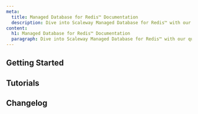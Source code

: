 ```yaml
---
meta:
  title: Managed Database for Redis™ Documentation
  description: Dive into Scaleway Managed Database for Redis™ with our quickstart guides, how-tos, tutorials and more.
content:
  h1: Managed Database for Redis™ Documentation
  paragraph: Dive into Scaleway Managed Database for Redis™ with our quickstart guides, how-tos, tutorials and more.
---
```


<ProductHeader
   productName="Managed Database for Redis™"
   productLogo="redis"
   description="Managed Database for Redis™ is a low-latency caching solution based on in-memory data storage. Enjoy reliable performance, automatic backups and more."
   url="/managed-databases/redis/quickstart/"
   label="Managed Database for Redis™ Quickstart"
/>

## Getting Started

<Grid>
    <SummaryCard
        title="Quickstart"
        icon="rocket"
        description="Learn how to create and set up a Redis™ Database Instance in a few steps."
        label="View Quickstart"
        url="/managed-databases/redis/quickstart/"
    />
    <SummaryCard
        title="Concepts"
        icon="info"
        description="Core concepts that give you a better understanding of Managed Database for Redis™."
        label="View Concepts"
        url="/managed-databases/redis/concepts/"
    />
    <SummaryCard
        title="How-Tos"
        icon="help-circle-outline"
        description="Learn how to use your Managed Database for Redis™ via the Scaleway console."
        label="View How-Tos"
        url="/managed-databases/redis/how-to/"
    />
    <SummaryCard
        title="Additional Content"
        icon="book-open-outline"
        description="Check out in-depth information about Managed Database for Redis™."
        label="View Additional Content"
        url="/managed-databases/redis/reference-content/"
    />
</Grid>


## Tutorials

<Grid>
    <DefaultCard
        title="Use Scaleway Managed Redis™ for MySQL caching with Entity Framework"
        url="/tutorials/use-managed-redis-with-mysql/"
        label="Read more"
    />
</Grid>

<ClickableBanner
    productLogo="cli"
    title="Managed Database for Redis™ API"
    description="Manage your Redis™ Database Instances using the Scaleway API."
    url="https://www.scaleway.com/en/developers/api/managed-database-redis/"
    label="Go to Managed Database for Redis™ API"
/>

## Changelog

<ChangelogList
    productName="redistm"
    numberOfChanges={3}
/>
